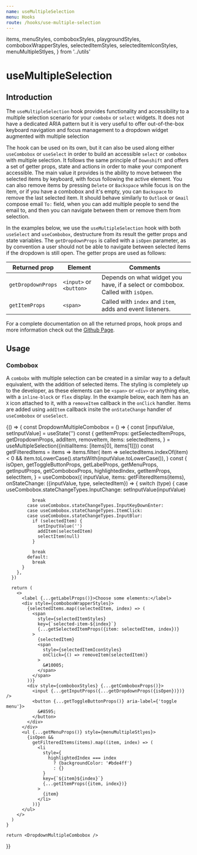 ```yaml
---
name: useMultipleSelection
menu: Hooks
route: /hooks/use-multiple-selection
---
```


  items,
  menuStyles,
  comboboxStyles,
  playgroundStyles,
  comboboxWrapperStyles,
  selectedItemStyles,
  selectedItemIconStyles,
  menuMultipleStlyes,
} from '../utils'

# useMultipleSelection

## Introduction

The `useMultipleSelection` hook provides functionality and accessibility to a multiple selection scenario
for your `combobx` or `select` widgets. It does not have a dedicated ARIA pattern but it is very useful
to offer out-of-the-box keyboard navigation and focus management to a dropdown widget augmented with
multiple selection

The hook can be used on its own, but it can also be used along either `useCombobox` or `useSelect` in
order to build an accessible `select` or `combobox` with multiple selection. It follows the same principle
of `Downshift` and offers a set of getter props, state and actions in order to make your component
accessible. The main value it provides is the ability to move between the selected items by keyboard,
with focus following the active element. You can also remove items by pressing `Delete` or `Backspace`
while focus is on the item, or if you have a combobox and it's empty, you can `Backspace` to remove the
last selected item. It should behave similarly to `Outlook` or `Gmail` compose email `To:` field, when you can
add multiple people to send the email to, and then you can navigate between them or remove them from selection.

In the examples below, we use the `useMultipleSelection` hook with both `useSelect` and `useCombobox`,
destructure from its result the getter props and state variables. The `getDropdownProps` is called with a
`isOpen` parameter, as by convention a user should not be able to navigate between selected items if the dropdown
is still open. The getter props are used as follows:

| Returned prop          | Element                  | Comments                                                                        |
| ---------------------- | ------------------------ | ------------------------------------------------------------------------------- |
| `getDropdownProps`     | `<input>` or `<button>`  | Depends on what widget you have, if a select or combobox. Called with `isOpen`. |
| `getItemProps`         | `<span>`                 | Called with `index` and `item`, adds and event listeners.                       |

For a complete documentation on all the returned props, hook props and more
information check out the
[Github Page](https://github.com/downshift-js/downshift/tree/master/src/hooks/useMultipleSelection).

## Usage

### Combobox

A `combobx` with multiple selection can be created in a similar way to a default equivalent, with
the addition of selected items. The styling is completely up to the developer, as these elements can be `<span>`
or `<div>` or anything else, with a `inline-block` or `flex` display. In the example below, each item has an
`X` icon attached to it, with a `removeItem` callback in the `onClick` handler. Items are added using `addItem`
callback insite the `onStateChange` handler of `useCombobox` or `useSelect`.

<Playground style={playgroundStyles}>
  {() => {
    const DropdownMultipleCombobox = () => {
      const [inputValue, setInputValue] = useState('')
      const {
        getItemProps: getSelectedItemProps,
        getDropdownProps,
        addItem,
        removeItem,
        items: selectedItems,
      } = useMultipleSelection({initialItems: [items[0], items[1]]})
      const getFilteredItems = items =>
        items.filter(
          item =>
            selectedItems.indexOf(item) < 0 &&
            item.toLowerCase().startsWith(inputValue.toLowerCase()),
        )
      const {
        isOpen,
        getToggleButtonProps,
        getLabelProps,
        getMenuProps,
        getInputProps,
        getComboboxProps,
        highlightedIndex,
        getItemProps,
        selectItem,
      } = useCombobox({
        inputValue,
        items: getFilteredItems(items),
        onStateChange: ({inputValue, type, selectedItem}) => {
          switch (type) {
            case useCombobox.stateChangeTypes.InputChange:
              setInputValue(inputValue)

              break
            case useCombobox.stateChangeTypes.InputKeyDownEnter:
            case useCombobox.stateChangeTypes.ItemClick:
            case useCombobox.stateChangeTypes.InputBlur:
              if (selectedItem) {
                setInputValue('')
                addItem(selectedItem)
                selectItem(null)
              }

              break
            default:
              break
          }
        },
      })

      return (
        <>
          <label {...getLabelProps()}>Choose some elements:</label>
          <div style={comboboxWrapperStyles}>
            {selectedItems.map((selectedItem, index) => (
              <span
                style={selectedItemStyles}
                key={`selected-item-${index}`}
                {...getSelectedItemProps({item: selectedItem, index})}
              >
                {selectedItem}
                <span
                  style={selectedItemIconStyles}
                  onClick={() => removeItem(selectedItem)}
                >
                  &#10005;
                </span>
              </span>
            ))}
            <div style={comboboxStyles} {...getComboboxProps()}>
              <input {...getInputProps({...getDropdownProps({isOpen})})} />
              <button {...getToggleButtonProps()} aria-label={'toggle menu'}>
                &#8595;
              </button>
            </div>
          </div>
          <ul {...getMenuProps()} style={menuMultipleStlyes}>
            {isOpen &&
              getFilteredItems(items).map((item, index) => (
                <li
                  style={
                    highlightedIndex === index
                      ? {backgroundColor: '#bde4ff'}
                      : {}
                  }
                  key={`${item}${index}`}
                  {...getItemProps({item, index})}
                >
                  {item}
                </li>
              ))}
          </ul>
        </>
      )
    }

    return <DropdownMultipleCombobox />
  }}
</Playground>
